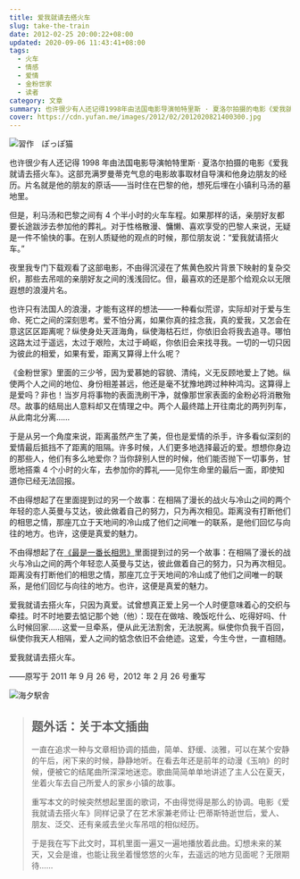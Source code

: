```yaml
---
title: 爱我就请去搭火车
slug: take-the-train
date: 2012-02-25 20:00:22+08:00
updated: 2020-09-06 11:43:41+08:00
tags:
  - 火车
  - 情感
  - 爱情
  - 金粉世家
  - 读者
category: 文章
summary: 也许很少有人还记得1998年由法国电影导演帕特里斯 · 夏洛尔拍摄的电影《爱我就请去搭火车》。这部充溢着罗曼蒂克气息的电影故事取材自导演和他身边朋友的经历。
cover: https://cdn.yufan.me/images/2012/02/2012020821400300.jpg
---
```


![習作　ぽっぽ猫](https://cdn.yufan.me/images/2012/02/2012020821442400.jpg)

<MusicPlayer id={408328757} />

也许很少有人还记得 1998 年由法国电影导演帕特里斯 · 夏洛尔拍摄的电影《爱我就请去搭火车》。这部充满罗曼蒂克气息的电影故事取材自导演和他身边朋友的经历。片名就是他的朋友的原话——当时住在巴黎的他，想死后埋在小镇利马汤的墓地里。

但是，利马汤和巴黎之间有 4 个半小时的火车车程。如果那样的话，亲朋好友都要长途跋涉去参加他的葬礼。对于性格散漫、慵懒、喜欢享受的巴黎人来说，无疑是一件不愉快的事。在别人质疑他的观点的时候，那位朋友说：“爱我就请搭火车。”

夜里我专门下载观看了这部电影，不由得沉浸在了焦黄色胶片背景下映射的复杂交织，那些去吊唁的亲朋好友之间的浅浅回忆。但，最喜欢的还是那个给观众以无限遐想的浪漫片名。

也许只有法国人的浪漫，才能有这样的想法——一种看似荒谬，实际却对于爱与生命、死亡之间的深刻思考。爱不怕分离，如果你真的挂念我，真的爱我，又怎会在意这区区距离呢？纵使身处天涯海角，纵使海枯石烂，你依旧会将我去追寻。哪怕这路太过于遥远，太过于艰险，太过于崎岖，你依旧会来找寻我。一切的一切只因为彼此的相爱，如果有爱，距离又算得上什么呢？

《金粉世家》里面的三少爷，因为爱慕她的容貌、清纯，义无反顾地爱上了她。纵使两个人之间的地位、身份相差甚远，他还是毫不犹豫地跨过种种鸿沟。这算得上是爱吗？非也！当岁月将事物的表面洗刷干净，就像那世家表面的金粉必将消散殆尽。故事的结局出人意料却又在情理之中。两个人最终踏上开往南北的两列列车，从此南北分离……

于是从另一个角度来说，距离虽然产生了美，但也是爱情的杀手，许多看似深刻的爱情最后抵挡不了距离的阻隔。许多时候，人们更多地选择最近的爱。想想你身边的那些人，他们有多么地爱你？当你辞别人世的时候，他们能否抛下一切事务，甘愿地搭乘 4 个小时的火车，去参加你的葬礼——见你生命里的最后一面，即使知道你已经无法回报。

不由得想起了在里面提到过的另一个故事：在相隔了漫长的战火与冷山之间的两个年轻的恋人英曼与艾达，彼此做着自己的努力，只为再次相见。距离没有打断他们的相思之情，那座兀立于天地间的冷山成了他们之间唯一的联系，是他们回忆与向往的地方。也许，这便是真爱的魅力。

不由得想起了在[《最是一番长相思》](/posts/sauvignon-blanc/)里面提到过的另一个故事：在相隔了漫长的战火与冷山之间的两个年轻恋人英曼与艾达，彼此做着自己的努力，只为再次相见。距离没有打断他们的相思之情，那座兀立于天地间的冷山成了他们之间唯一的联系，是他们回忆与向往的地方。也许，这便是真爱的魅力。

爱我就请去搭火车，只因为真爱。试曾想真正爱上另一个人时便意味着心的交织与牵挂。时不时地要去惦记那个她（他）：现在在做啥、晚饭吃什么、吃得好吗、什么时候回家……这爱一旦牵系，便从此无法割舍，无法脱离。纵使你负我千百回，纵使你我天人相隔，爱人之间的惦念依旧不会绝迹。这爱，今生今世，一直相随。

爱我就请去搭火车。

——原写于 2011 年 9 月 26 号，2012 年 2 月 26 号重写

![海夕駅舎](https://cdn.yufan.me/images/2012/02/2012020821481600.jpg)

> ## 题外话：关于本文插曲
>
> 一直在追求一种与文章相协调的插曲，简单、舒缓、淡雅，可以在某个安静的午后，闲下来的时候，静静地听。在看去年还是前年的动漫《玉响》的时候，便被它的结尾曲所深深地迷恋。歌曲简简单单地讲述了主人公在夏天，坐着火车去自己所爱人的家乡小镇的故事。
>
> 重写本文的时候突然想起里面的歌词，不由得觉得是那么的协调。电影《爱我就请去搭火车》同样记录了在艺术家兼老师让·巴蒂斯特逝世后，爱人、朋友、泛交、还有亲戚去坐火车吊唁的相似经历。
>
> 于是我在写下此文时，耳机里面一遍又一遍地播放着此曲。幻想未来的某天，又会是谁，也能让我坐着慢悠悠的火车，去遥远的地方见面呢？无限期待……
